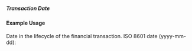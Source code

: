 ===== Transaction Date ===== 
{{for revison 1.02}}
==== Example Usage ====

Date in the lifecycle of the financial transaction.  ISO 8601 date (yyyy-mm-dd):

<code xml>
    <transaction-date iso-date="2010-05-27"/>
</code>